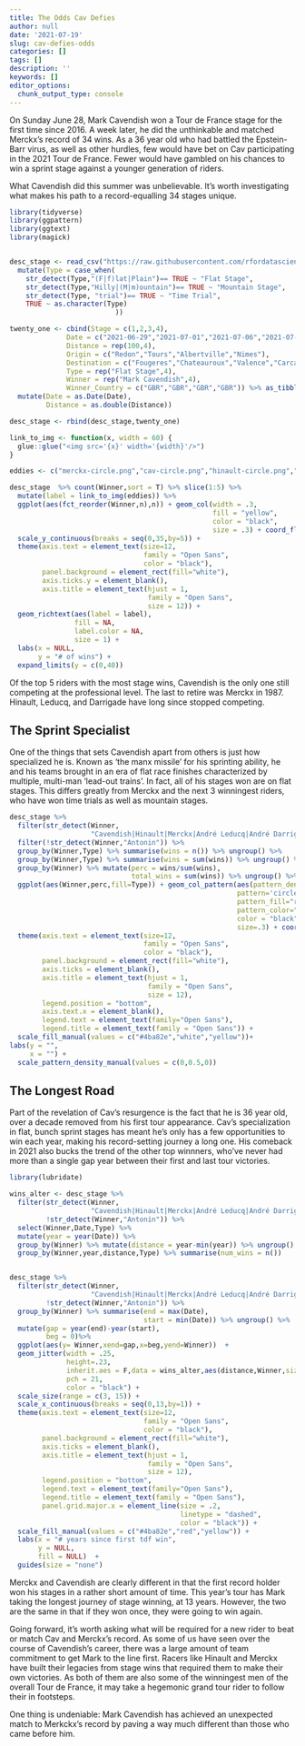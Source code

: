 ```yaml
---
title: The Odds Cav Defies
author: null
date: '2021-07-19'
slug: cav-defies-odds
categories: []
tags: []
description: ''
keywords: []
editor_options: 
  chunk_output_type: console
---
```


On Sunday June 28, Mark Cavendish won a Tour de France stage for the first time since 2016. A week later, he did the unthinkable and matched Merckx's record of 34 wins. As a 36 year old who had battled the Epstein-Barr virus, as well as other hurdles, few would have bet on Cav participating in the 2021 Tour de France. Fewer would have gambled on his chances to win a sprint stage against a younger generation of riders. 

What Cavendish did this summer was unbelievable. It's worth investigating what makes his path to a record-equalling 34 stages unique.




```r
library(tidyverse)
library(ggpattern)
library(ggtext)
library(magick)


desc_stage <- read_csv("https://raw.githubusercontent.com/rfordatascience/tidytuesday/master/data/2020/2020-04-07/tdf_stages.csv") %>%
  mutate(Type = case_when(
    str_detect(Type,"(F|f)lat|Plain")== TRUE ~ "Flat Stage",
    str_detect(Type,"Hilly|(M|m)ountain")== TRUE ~ "Mountain Stage",
    str_detect(Type, "trial")== TRUE ~ "Time Trial",
    TRUE ~ as.character(Type)
                          ))

twenty_one <- cbind(Stage = c(1,2,3,4),
              Date = c("2021-06-29","2021-07-01","2021-07-06","2021-07-09"),
              Distance = rep(100,4),
              Origin = c("Redon","Tours","Albertville","Nimes"),
              Destination = c("Fougeres","Chateauroux","Valence","Carcassonne"),
              Type = rep("Flat Stage",4),
              Winner = rep("Mark Cavendish",4),
              Winner_Country = c("GBR","GBR","GBR","GBR")) %>% as_tibble() %>%
  mutate(Date = as.Date(Date),
         Distance = as.double(Distance))

desc_stage <- rbind(desc_stage,twenty_one)
```


```r
link_to_img <- function(x, width = 60) {
  glue::glue("<img src='{x}' width='{width}'/>")
}

eddies <- c("merckx-circle.png","cav-circle.png","hinault-circle.png","leducq-circle.png","darrigade-circle.png")

desc_stage  %>% count(Winner,sort = T) %>% slice(1:5) %>%
  mutate(label = link_to_img(eddies)) %>%
  ggplot(aes(fct_reorder(Winner,n),n)) + geom_col(width = .3,
                                                  fill = "yellow",
                                                  color = "black",
                                                  size = .3) + coord_flip() + 
  scale_y_continuous(breaks = seq(0,35,by=5)) +
  theme(axis.text = element_text(size=12,
                                 family = "Open Sans",
                                 color = "black"),
        panel.background = element_rect(fill="white"),
        axis.ticks.y = element_blank(),
        axis.title = element_text(hjust = 1,
                                  family = "Open Sans",
                                  size = 12)) + 
  geom_richtext(aes(label = label),
                fill = NA,
                label.color = NA,
                size = 1) +
  labs(x = NULL,
       y = "# of wins") +
  expand_limits(y = c(0,40))


```

Of the top 5 riders with the most stage wins, Cavendish is the only one still competing at the professional level. The last to retire was Merckx in 1987. Hinault, Leducq, and Darrigade have long since stopped competing.

## The Sprint Specialist

One of the things that sets Cavendish apart from others is just how specialized he is. Known as 'the manx missile' for his sprinting ability, he and his teams brought in an era of flat race finishes characterized by multiple, multi-man 'lead-out trains'. In fact, all of his stages won are on flat stages. This differs greatly from Merckx and the next 3 winningest riders, who have won time trials as well as mountain stages.

```r

desc_stage %>% 
  filter(str_detect(Winner,
                    "Cavendish|Hinault|Merckx|André Leducq|André Darrigade")) %>% 
  filter(!str_detect(Winner,"Antonin")) %>%
  group_by(Winner,Type) %>% summarise(wins = n()) %>% ungroup() %>%
  group_by(Winner,Type) %>% summarise(wins = sum(wins)) %>% ungroup() %>%
  group_by(Winner) %>% mutate(perc = wins/sum(wins),
                              total_wins = sum(wins)) %>% ungroup() %>%
  ggplot(aes(Winner,perc,fill=Type)) + geom_col_pattern(aes(pattern_density=Type),
                                                        pattern='circle',
                                                        pattern_fill="red",
                                                        pattern_color="red",
                                                        color = "black",
                                                        size=.3) + coord_flip() + 
  theme(axis.text = element_text(size=12,
                                 family = "Open Sans",
                                 color = "black"),
        panel.background = element_rect(fill="white"),
        axis.ticks = element_blank(),
        axis.title = element_text(hjust = 1,
                                  family = "Open Sans",
                                  size = 12),
        legend.position = "bottom",
        axis.text.x = element_blank(),
        legend.text = element_text(family="Open Sans"),
        legend.title = element_text(family = "Open Sans")) +
  scale_fill_manual(values = c("#4ba82e","white","yellow"))+
labs(y = "",
     x = "") + 
  scale_pattern_density_manual(values = c(0,0.5,0))

```

## The Longest Road

Part of the revelation of Cav's resurgence is the fact that he is 36 year old, over a decade removed from his first tour appearance. Cav's specialization in flat, bunch sprint stages has meant he's only has a few opportunities to win each year, making his record-setting journey a long one. His comeback in 2021 also bucks the trend of the other top winnners, who've never had more than a single gap year between their first and last tour victories.

```r
library(lubridate)

wins_alter <- desc_stage %>% 
  filter(str_detect(Winner,
                    "Cavendish|Hinault|Merckx|André Leducq|André Darrigade"),
         !str_detect(Winner,"Antonin")) %>% 
  select(Winner,Date,Type) %>%
  mutate(year = year(Date)) %>%
  group_by(Winner) %>% mutate(distance = year-min(year)) %>% ungroup() %>% 
  group_by(Winner,year,distance,Type) %>% summarise(num_wins = n()) 


desc_stage %>% 
  filter(str_detect(Winner,
                    "Cavendish|Hinault|Merckx|André Leducq|André Darrigade"),
         !str_detect(Winner,"Antonin")) %>%
  group_by(Winner) %>% summarise(end = max(Date),
                                 start = min(Date)) %>% ungroup() %>%
  mutate(gap = year(end)-year(start),
         beg = 0)%>%
  ggplot(aes(y= Winner,xend=gap,x=beg,yend=Winner))  +
  geom_jitter(width = .25,
              height=.23,
              inherit.aes = F,data = wins_alter,aes(distance,Winner,size=num_wins,fill=Type),
              pch = 21,
              color = "black") + 
  scale_size(range = c(3, 15)) + 
  scale_x_continuous(breaks = seq(0,13,by=1)) + 
  theme(axis.text = element_text(size=12,
                                 family = "Open Sans",
                                 color = "black"),
        panel.background = element_rect(fill="white"),
        axis.ticks = element_blank(),
        axis.title = element_text(hjust = 1,
                                  family = "Open Sans",
                                  size = 12),
        legend.position = "bottom",
        legend.text = element_text(family="Open Sans"),
        legend.title = element_text(family = "Open Sans"),
        panel.grid.major.x = element_line(size = .2,
                                          linetype = "dashed",
                                          color = "black")) +
  scale_fill_manual(values = c("#4ba82e","red","yellow")) +
  labs(x = "# years since first tdf win",
       y = NULL,
       fill = NULL)  +
  guides(size = "none")

```

Merckx and Cavendish are clearly different in that the first record holder won his stages in a rather short amount of time. This year's tour has Mark taking the longest journey of stage winning, at 13 years. However, the two are the same in that if they won once, they were going to win again. 

Going forward, it's worth asking what will be required for a new rider to beat or match Cav and Merckx's record. As some of us have seen over the course of Cavendish's career, there was a large amount of team commitment to get Mark to the line first. Racers like Hinault and Merckx have built their legacies from stage wins that required them to make their own victories. As both of them are also some of the winningest men of the overall Tour de France, it may take a hegemonic grand tour rider to follow their in footsteps.

One thing is undeniable: Mark Cavendish has achieved an unexpected match to Merkckx's record by paving a way much different than those who came before him.
